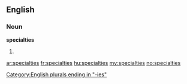 ==English==

===Noun===
'''specialties'''

# {{plural of|[[specialty]]}}

[[Category:English plurals ending in "-ies"]]

[[ar:specialties]]
[[fr:specialties]]
[[hu:specialties]]
[[my:specialties]]
[[no:specialties]]